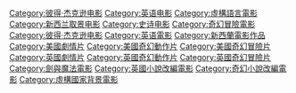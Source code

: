 
[[Category:彼得·杰克逊电影|Category:彼得·杰克逊电影]]
[[Category:英语电影|Category:英语电影]]
[[Category:虛構語言電影|Category:虛構語言電影]]
[[Category:新西兰取景电影|Category:新西兰取景电影]]
[[Category:史诗电影|Category:史诗电影]]
[[Category:奇幻冒險電影|Category:奇幻冒險電影]]
[[Category:彼得·杰克逊电影|Category:彼得·杰克逊电影]]
[[Category:英语電影|Category:英语電影]]
[[Category:新西蘭電影作品|Category:新西蘭電影作品]]
[[Category:美國劇情片|Category:美國劇情片]]
[[Category:美國奇幻動作片‎|Category:美國奇幻動作片‎]]
[[Category:美國奇幻冒險片|Category:美國奇幻冒險片]]
[[Category:英國劇情片|Category:英國劇情片]]
[[Category:英國奇幻動作片‎|Category:英國奇幻動作片‎]]
[[Category:英國奇幻冒險片|Category:英國奇幻冒險片]]
[[Category:劍與魔法電影|Category:劍與魔法電影]]
[[Category:英國小說改編電影|Category:英國小說改編電影]]
[[Category:奇幻小說改編電影|Category:奇幻小說改編電影]]
[[Category:虛構國家背景電影|Category:虛構國家背景電影]]
